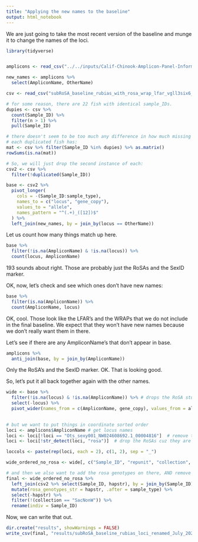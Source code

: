 ```yaml
---
title: "Applying the new names to the baseline"
output: html_notebook
---
```



We are just going to take the most recent version of the 
baseline and munge it to change the names of the loci.
```r
library(tidyverse)


amplicons <- read_csv("../../inputs/Calif-Chinook-Amplicon-Panel-Information.csv")

new_names <- amplicons %>%
  select(AmpliconName, OtherName)

csv <- read_csv("subRoSA_baseline_rubias_with_rosa_wrap_lfar_vgll3six6_and_mixture_28JUN2024.csv")

# for some reason, there are 22 fish with identical sample_IDs.  
dupies <- csv %>%
  count(Sample_ID) %>%
  filter(n > 1) %>%
  pull(Sample_ID)

# there doesn't seem to be too much any difference in how much missing data each copy of
# each duplicated fish has:
mat <- csv %>% filter(Sample_ID %in% dupies) %>% as.matrix()
rowSums(is.na(mat))

# So, we will just drop the second instance of each:
csv2 <- csv %>%
  filter(!duplicated(Sample_ID))

base <- csv2 %>%
  pivot_longer(
    cols = -(Sample_ID:sample_type),
    names_to = c("locus", "gene_copy"),
    values_to = "allele",
    names_pattern = "^(.+)_([12])$"
  ) %>%
  left_join(new_names, by = join_by(locus == OtherName))

```

Let us count how many things match up here.
```r
base %>%
  filter(!is.na(AmpliconName) & !is.na(locus)) %>%
  count(locus, AmpliconName)

```

193 sounds about right.  Those are probably just the RoSAs and the SexID marker. 

OK, now, let's check and see which ones don't have new names:

```r
base %>%
  filter(is.na(AmpliconName)) %>%
  count(AmpliconName, locus)
```
OK, cool.  Those look like the LFAR's and the WRAPs that we do not include in the
final baseline.  We expect that they won't have new names
because we don't really want them in there.  

Let's see if there are any AmpliconName's that don't appear in base.

```r
amplicons %>%
  anti_join(base, by = join_by(AmpliconName))
```
Only the RoSA's and the SexID marker.  OK.  That is looking good. 

So, let's put it all back together again with the other names.
```r
wide <- base %>%
  filter(!is.na(locus) & !is.na(AmpliconName)) %>% # drops the RoSA stuff
  select(-locus) %>%
  pivot_wider(names_from = c(AmpliconName, gene_copy), values_from = allele, names_sep = "_")
  

# but we want to put things in coordinate sorted order
loci <- amplicons$AmpliconName # get locus names
loci <- loci[!loci == "Ots_sexy001_NW024608692.1_00004816"]  # remove the sexID locus, cuz we don't have it
loci <- loci[!str_detect(loci, "rosa")]  # drop the RoSAs cuz they are in there as the genotype string

loccols <- paste(rep(loci, each = 2), c(1, 2), sep = "_")

wide_ordered_no_rosa <- wide[, c("Sample_ID", "repunit", "collection", "sample_type", loccols)]

# and then we also want to add the rosa genotypes on there, AND remove the SacNonW fish
final <- wide_ordered_no_rosa %>%
  left_join(csv2 %>% select(Sample_ID, hapstr), by = join_by(Sample_ID)) %>%
  mutate(rosa_genotypes_str = hapstr, .after = sample_type) %>%
  select(-hapstr) %>%
  filter(!(collection == "SacNonW")) %>%
  rename(indiv = Sample_ID)
```

Now, we can write that out.

```r
dir.create("results", showWarnings = FALSE)
write_csv(final, "results/subRoSA_baseline_rubias_loci_renamed_July_2024-Coho-renamed.csv.gz")
```
